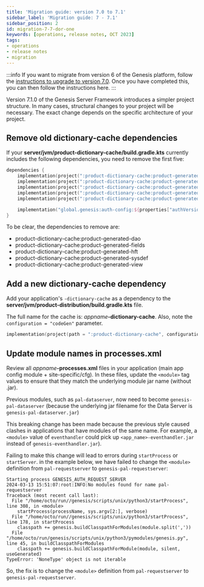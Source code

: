 ```yaml
---
title: 'Migration guide: version 7.0 to 7.1'
sidebar_label: 'Migration guide: 7 - 7.1'
sidebar_position: 2
id: migration-7-7-dor-one
keywords: [operations, release notes, OCT 2023]
tags:
- operations
- release notes
- migration
---
```


:::info
If you want to migrate from version 6 of the Genesis platform, follow the [instructions to upgrade to version 7.0](../../../operations/release-notes/migration-6-7/). Once you have completed this, you can then follow the instructions here.
:::

Version 7.1.0 of the Genesis Server Framework introduces a simpler project structure. In many cases, structural changes to your project will be necessary. The exact change depends on the specific architecture of your project. 

## Remove old dictionary-cache dependencies
If your **server/jvm/product-dictionary-cache/build.gradle.kts** currently includes the following dependencies, you need to remove the first five:

```kotlin
dependencies {
    implementation(project(":product-dictionary-cache:product-generated-dao"))
    implementation(project(":product-dictionary-cache:product-generated-fields"))
    implementation(project(":product-dictionary-cache:product-generated-hft"))
    implementation(project(":product-dictionary-cache:product-generated-sysdef"))
    implementation(project(":product-dictionary-cache:product-generated-view"))

    implementation("global.genesis:auth-config:${properties["authVersion"]}")
}
```

To be clear, the dependencies to remove are:
- product-dictionary-cache:product-generated-dao
- product-dictionary-cache:product-generated-fields
- product-dictionary-cache:product-generated-hft
- product-dictionary-cache:product-generated-sysdef
- product-dictionary-cache:product-generated-view

## Add a new dictionary-cache dependency
Add your application's `-dictionary-cache` as a dependency to the **server/jvm/product-distribution/build.gradle.kts** file. 

The full name for the cache is: _appname_**-dictionary-cache**. Also, note the `configuration = "codeGen"` parameter.

```kotlin
implementation(project(path = ":product-dictionary-cache", configuration = "codeGen"))
```


## Update module names in processes.xml
Review all _appname_**-processes.xml** files in your application (main app config module + site-specific/cfg). In these files, update the `<module>` tag values to ensure that they match the underlying module jar name (without .jar).

Previous modules, such as `pal-dataserver`, now need to become `genesis-pal-dataserver` (because the underlying jar filename for the Data Server is `genesis-pal-dataserver.jar`)

This breaking change has been made because the previous style caused clashes in applications that have modules of the same name. For example, a `<module>` value of `eventhandler` could pick up `<app_name>-eventhandler.jar` instead of `genesis-eventhandler.jar`). 

Failing to make this change will lead to errors during `startProcess` or `startServer`. in the example below, we have failed to change the `<module>` definition from `pal-requestserver` to `genesis-pal-requestserver`:

```
Starting process GENESIS_AUTH_REQUEST_SERVER
2024-03-13 15:51:07:root:INFO:No modules found for name pal-requestserver
Traceback (most recent call last):
  File "/home/octo/run//genesis/scripts/unix/python3/startProcess", line 308, in <module>
    startProcess(processName, sys.argv[2:], verbose)
  File "/home/octo/run//genesis/scripts/unix/python3/startProcess", line 178, in startProcess
    classpath += genesis.buildClasspathForModules(module.split(','))
  File "/home/octo/run/genesis/scripts/unix/python3/pymodules/genesis.py", line 45, in buildClasspathForModules
    classpath += genesis.buildClasspathForModule(module, silent, useGenerated)
TypeError: 'NoneType' object is not iterable
```

So, the fix is to change the `<module>` definition from `pal-requestserver` to `genesis-pal-requestserver`.

